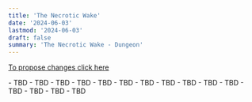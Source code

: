 ```yaml
---
title: 'The Necrotic Wake'
date: '2024-06-03'
lastmod: '2024-06-03'
draft: false
summary: 'The Necrotic Wake - Dungeon'
---
```


[To propose changes click here](https://github.com/dreamgrove/dreamgrove/commits/master/content/balance)

<Checkbox id="Healer" name="Healer" />

<DungeonCard title="Trash" image="wake/trash.webp">
- TBD 
- TBD 
- TBD
</DungeonCard>

<DungeonCard title="Blightbone" image="wake/blightbone.jpg">
- TBD 
- TBD 
- TBD
</DungeonCard>

<DungeonCard title="Amarth, The Harvester" image="wake/amarth.webp">
- TBD 
- TBD 
- TBD
</DungeonCard>

<DungeonCard title="Surgeon Stitchflesh" image="wake/surgeon.jpg">
- TBD 
- TBD 
- TBD
</DungeonCard>

<DungeonCard title="Nalthor the Rimebinder" image="wake/nalthor.jpg">
- TBD 
- TBD 
- TBD
</DungeonCard>